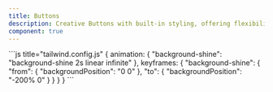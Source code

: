 ```yaml
---
title: Buttons
description: Creative Buttons with built-in styling, offering flexibility for custom designs and responsive layouts.
component: true
---
```


<div className="w-full relative grid sm:grid-cols-2 grid-cols-1 md:grid-cols-3 gap-4">

<DrawerCodeWrapper>
  <DrawerCodePreview name="spotlight-btn" />
</DrawerCodeWrapper>

<DrawerCodeWrapper>
  <DrawerCodePreview name="btn-gradient-rotating" />
</DrawerCodeWrapper>

<DrawerCodeWrapper>
    <DrawerCodePreview name="shiny-btn" />
```js title="tailwind.config.js"
{
  animation: {
    "background-shine": "background-shine 2s linear infinite"
  },
  keyframes: {
    "background-shine": {
      "from": {
        "backgroundPosition": "0 0"
      },
      "to": {
        "backgroundPosition": "-200% 0"
      }
    }
  }
}
```
  </DrawerCodeWrapper>

<DrawerCodeWrapper>
  <DrawerCodePreview name="btn-hover-cover-arrow" />
</DrawerCodeWrapper>

<DrawerCodeWrapper>
  <DrawerCodePreview name="btn-expanding-arrow" />
</DrawerCodeWrapper>

<DrawerCodeWrapper>
  <DrawerCodePreview name="btn-click-liftshadow" />
</DrawerCodeWrapper>
<DrawerCodeWrapper>
  <DrawerCodePreview name="creative-btn1" />
</DrawerCodeWrapper>
<DrawerCodeWrapper>
  <DrawerCodePreview name="creative-btn2" />
</DrawerCodeWrapper>
<DrawerCodeWrapper>
  <DrawerCodePreview name="btn-hover-liftshadow" />
</DrawerCodeWrapper>
<DrawerCodeWrapper>
  <DrawerCodePreview name="btn-expanding" />
</DrawerCodeWrapper>
<DrawerCodeWrapper>
  <DrawerCodePreview name="btn-linesweep" />
</DrawerCodeWrapper>
<DrawerCodeWrapper>
  <DrawerCodePreview name="btn-bottomswap" />
</DrawerCodeWrapper>
<DrawerCodeWrapper>
  <DrawerCodePreview name="btn-rightslide" />
</DrawerCodeWrapper>
<DrawerCodeWrapper>
  <DrawerCodePreview name="btn-bottom-slideswap" />
</DrawerCodeWrapper>
<DrawerCodeWrapper>
  <DrawerCodePreview name="btn-skew-textswap" />
</DrawerCodeWrapper>
<DrawerCodeWrapper>
  <DrawerCodePreview name="btn-crossshift-hover" />
</DrawerCodeWrapper>
<DrawerCodeWrapper>
  <DrawerCodePreview name="link-btn" />
</DrawerCodeWrapper>
<DrawerCodeWrapper>
  <DrawerCodePreview name="btn-bg-hover" />
</DrawerCodeWrapper>
<DrawerCodeWrapper>
  <DrawerCodePreview name="btn-arrow-right" />
</DrawerCodeWrapper>
<DrawerCodeWrapper>
  <DrawerCodePreview name="btn-liftshadow" />
</DrawerCodeWrapper>

</div>

